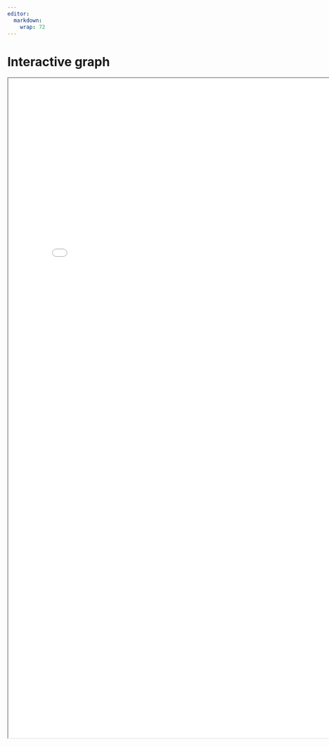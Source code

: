 ```yaml
---
editor: 
  markdown: 
    wrap: 72
---
```


# Interactive graph

<iframe 
    src="mybarchart.html" 
    width="800" 
    height="1500" 
    allowfullscreen>
</iframe>